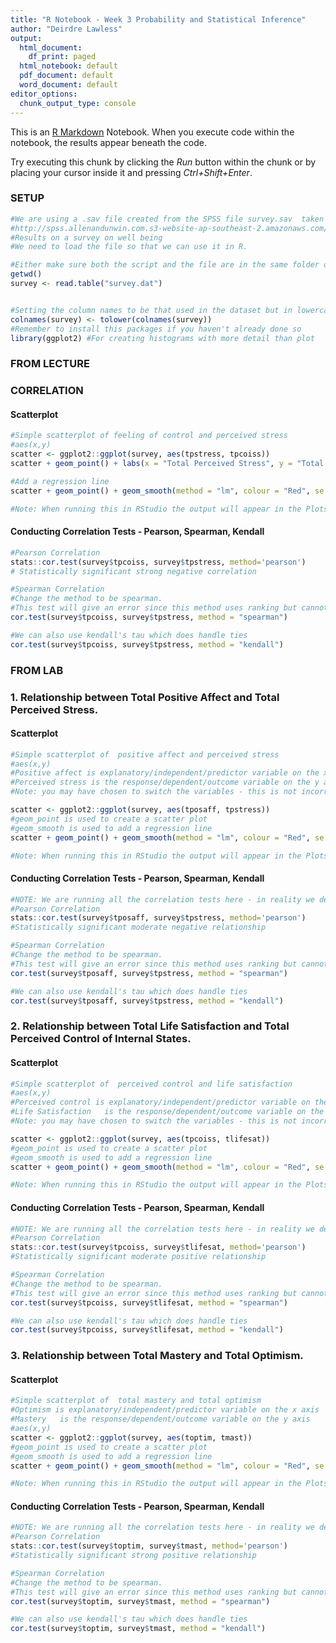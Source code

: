 ---
title: "R Notebook - Week 3 Probability and Statistical Inference"
author: "Deirdre Lawless"
output:
  html_document:
    df_print: paged
  html_notebook: default
  pdf_document: default
  word_document: default
editor_options:
  chunk_output_type: console
---

This is an [R Markdown](http://rmarkdown.rstudio.com) Notebook. When you execute code within the notebook, the results appear beneath the code. 

Try executing this chunk by clicking the *Run* button within the chunk or by placing your cursor inside it and pressing *Ctrl+Shift+Enter*. 


### SETUP

```{r}
#We are using a .sav file created from the SPSS file survey.sav  taken from SPSS Survival Manual 6th Edition Julie Pallant. This has been saved to a .dat format - more easily readable in R.
#http://spss.allenandunwin.com.s3-website-ap-southeast-2.amazonaws.com/data-files.html#.Wb0vvnWP-po
#Results on a survey on well being
#We need to load the file so that we can use it in R.

#Either make sure both the script and the file are in the same folder or qualify the path to the file.
getwd()
survey <- read.table("survey.dat")


#Setting the column names to be that used in the dataset but in lowercase to make life a bit easier
colnames(survey) <- tolower(colnames(survey))
#Remember to install this packages if you haven't already done so
library(ggplot2) #For creating histograms with more detail than plot

```

### FROM LECTURE
### CORRELATION
#### Scatterplot
```{r}

#Simple scatterplot of feeling of control and perceived stress
#aes(x,y)
scatter <- ggplot2::ggplot(survey, aes(tpstress, tpcoiss))
scatter + geom_point() + labs(x = "Total Perceived Stress", y = "Total PCOISS") 

#Add a regression line
scatter + geom_point() + geom_smooth(method = "lm", colour = "Red", se = F) + labs(x = "Total Perceived Stress", y = "Total PCOISS") 

#Note: When running this in RStudio the output will appear in the Plots tab on the right hand side, if not visible click the Plots tab
```

#### Conducting Correlation Tests - Pearson, Spearman, Kendall
 
```{r}

#Pearson Correlation
stats::cor.test(survey$tpcoiss, survey$tpstress, method='pearson')
# Statistically significant strong negative correlation

#Spearman Correlation
#Change the method to be spearman.
#This test will give an error since this method uses ranking but cannot handle ties but that is ok with us - we consider this to be missing data
cor.test(survey$tpcoiss, survey$tpstress, method = "spearman")

#We can also use kendall's tau which does handle ties
cor.test(survey$tpcoiss, survey$tpstress, method = "kendall")
```


### FROM LAB
### 1.	Relationship between Total Positive Affect and Total Perceived Stress.
#### Scatterplot
```{r}

#Simple scatterplot of  positive affect and perceived stress
#aes(x,y)
#Positive affect is explanatory/independent/predictor variable on the x axis
#Perceived stress is the response/dependent/outcome variable on the y axis
#Note: you may have chosen to switch the variables - this is not incorrect, you always make your choices based on your understanding of the context you are investigating

scatter <- ggplot2::ggplot(survey, aes(tposaff, tpstress))
#geom_point is used to create a scatter plot
#geom_smooth is used to add a regression line
scatter + geom_point() + geom_smooth(method = "lm", colour = "Red", se = F) + labs(x = "Total Positive Affect", y = "Total Perceived Stress") 

#Note: When running this in RStudio the output will appear in the Plots tab on the right hand side, if not visible click the Plots tab
```
#### Conducting Correlation Tests - Pearson, Spearman, Kendall
 
```{r}
#NOTE: We are running all the correlation tests here - in reality we decide which test is most appropriate
#Pearson Correlation
stats::cor.test(survey$tposaff, survey$tpstress, method='pearson')
#Statistically significant moderate negative relationship

#Spearman Correlation
#Change the method to be spearman.
#This test will give an error since this method uses ranking but cannot handle ties but that is ok with us - we consider this to be missing data
cor.test(survey$tposaff, survey$tpstress, method = "spearman")

#We can also use kendall's tau which does handle ties
cor.test(survey$tposaff, survey$tpstress, method = "kendall")
```

### 2.	Relationship between Total Life Satisfaction and Total Perceived Control of Internal States.
#### Scatterplot
```{r}

#Simple scatterplot of  perceived control and life satisfaction
#aes(x,y)
#Perceived control is explanatory/independent/predictor variable on the x axis
#Life Satisfaction   is the response/dependent/outcome variable on the y axis
#Note: you may have chosen to switch the variables - this is not incorrect, you always make your choices based on your understanding of the context you are investigating

scatter <- ggplot2::ggplot(survey, aes(tpcoiss, tlifesat))
#geom_point is used to create a scatter plot
#geom_smooth is used to add a regression line
scatter + geom_point() + geom_smooth(method = "lm", colour = "Red", se = F) + labs(x = "Total Perceived Control ", y = "Total Life Satisfaction") 

#Note: When running this in RStudio the output will appear in the Plots tab on the right hand side, if not visible click the Plots tab
```
#### Conducting Correlation Tests - Pearson, Spearman, Kendall
 
```{r}
#NOTE: We are running all the correlation tests here - in reality we decide which test is most appropriate
#Pearson Correlation
stats::cor.test(survey$tpcoiss, survey$tlifesat, method='pearson')
#Statistically significant moderate positive relationship

#Spearman Correlation
#Change the method to be spearman.
#This test will give an error since this method uses ranking but cannot handle ties but that is ok with us - we consider this to be missing data
cor.test(survey$tpcoiss, survey$tlifesat, method = "spearman")

#We can also use kendall's tau which does handle ties
cor.test(survey$tpcoiss, survey$tlifesat, method = "kendall")
```


### 3.	Relationship between Total Mastery and Total Optimism.
#### Scatterplot
```{r}

#Simple scatterplot of  total mastery and total optimism
#Optimism is explanatory/independent/predictor variable on the x axis
#Mastery   is the response/dependent/outcome variable on the y axis
#aes(x,y)
scatter <- ggplot2::ggplot(survey, aes(toptim, tmast))
#geom_point is used to create a scatter plot
#geom_smooth is used to add a regression line
scatter + geom_point() + geom_smooth(method = "lm", colour = "Red", se = F) + labs(x = "Total Optimism ", y = "Total Mastery") 

#Note: When running this in RStudio the output will appear in the Plots tab on the right hand side, if not visible click the Plots tab
```
#### Conducting Correlation Tests - Pearson, Spearman, Kendall
 
```{r}
#NOTE: We are running all the correlation tests here - in reality we decide which test is most appropriate
#Pearson Correlation
stats::cor.test(survey$toptim, survey$tmast, method='pearson')
#Statistically significant strong positive relationship

#Spearman Correlation
#Change the method to be spearman.
#This test will give an error since this method uses ranking but cannot handle ties but that is ok with us - we consider this to be missing data
cor.test(survey$toptim, survey$tmast, method = "spearman")

#We can also use kendall's tau which does handle ties
cor.test(survey$toptim, survey$tmast, method = "kendall")
```